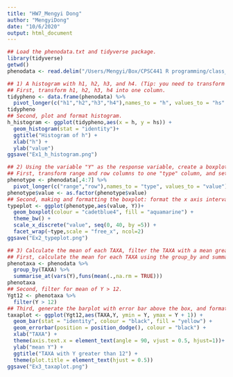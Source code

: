 ```yaml
---
title: "HW7_Mengyi Dong"
author: "MengyiDong"
date: "10/6/2020"
output: html_document
---
```


```r
## Load the phenodata.txt and tidyverse package.
library(tidyverse)
getwd()
phenodata <- read.delim("/Users/Mengyi/Box/CPSC441 R programming/class_notes/HW4/pheno.txt", header = TRUE, sep = " ")
```

```r
## 1) A histogram with h1, h2, h3, and h4. (Tip: you need to transform this data in a long format)
## First, transform h1, h2, h3, h4 into one column.
tidypheno <- data.frame(phenodata) %>% 
  pivot_longer(c("h1","h2","h3","h4"),names_to = "h", values_to = "hs" )
tidypheno
## Second, plot and format histogram.
h_histogram <- ggplot(tidypheno,aes(x = h, y = hs)) +
  geom_histogram(stat = "identity")+
  ggtitle("Histogram of h") + 
  xlab("h") + 
  ylab("value")
ggsave("Ex1_h_histogram.png")
```

```r
## 2) Using the variable "Y" as the response variable, create a boxplot for each value of row and range. Make one plot for row and another plot for range using a facet option.
## First, transform range and row columns to one "type" column, and set the values for row and range as charactor.
phenotype <- phenodata[,4:7] %>%
  pivot_longer(c("range","row"),names_to = "type", values_to = "value")
phenotype$value <- as.factor(phenotype$value)
## Second, making and formatting the boxplot: format the x axis interval to 5 and display the range and row boxplots side by side.
typeplot <- ggplot(phenotype,aes(value, Y))+
  geom_boxplot(colour = "cadetblue4", fill = "aquamarine") +
  theme_bw() +
  scale_x_discrete("value", seq(0, 40, by =5)) +
  facet_wrap(~type,scale = "free_x", ncol=2)
ggsave("Ex2_typeplot.png")
```

```r
## 3) Calculate the mean of each TAXA, filter the TAXA with a mean greater than 12, and create a barplot with the error bar on top of it (use the value 1 as the standard error).
## First, calculate the mean for each TAXA using the group_by and summarise_at function.
phenotaxa <- phenodata %>%
  group_by(TAXA) %>%
  summarise_at(vars(Y),funs(mean(.,na.rm = TRUE)))
phenotaxa 
## Second, filter for mean of Y > 12.
Ygt12 <- phenotaxa %>% 
  filter(Y > 12)
## Third, generate the barplot with error bar above the box, and format label layout. 
taxaplot <- ggplot(Ygt12,aes(TAXA,Y, ymin = Y, ymax = Y + 1)) +
  geom_bar(stat = "identity", colour = "black", fill = "yellow") +
  geom_errorbar(position = position_dodge(), colour = "black") +
  xlab("TAXA") +
  theme(axis.text.x = element_text(angle = 90, vjust = 0.5, hjust=1))+
  ylab("mean Y") +
  ggtitle("TAXA with Y greater than 12") +
  theme(plot.title = element_text(hjust = 0.5))
ggsave("Ex3_taxaplot.png")
```

